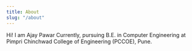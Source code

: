 ```yaml
---
title: About
slug: "/about"
---
```


Hi!
I am Ajay Pawar
Currently, pursuing B.E. in Computer Engineering at Pimpri Chinchwad College of Engineering (PCCOE), Pune.
